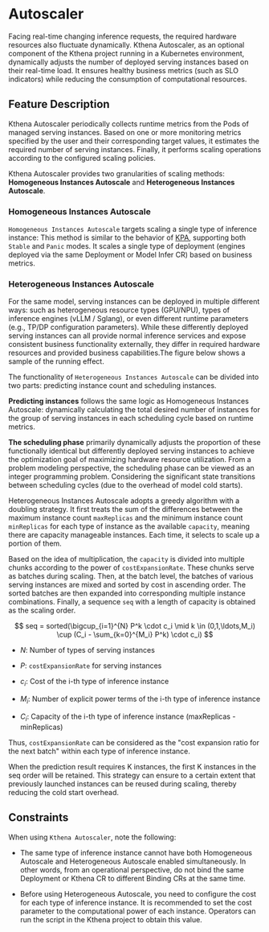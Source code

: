 
# Autoscaler

Facing real-time changing inference requests, the required hardware resources also fluctuate dynamically. Kthena Autoscaler, as an optional component of the Kthena project running in a Kubernetes environment, dynamically adjusts the number of deployed serving instances based on their real-time load. It ensures healthy business metrics (such as SLO indicators) while reducing the consumption of computational resources.

## Feature Description

Kthena Autoscaler periodically collects runtime metrics from the Pods of managed serving instances. Based on one or more monitoring metrics specified by the user and their corresponding target values, it estimates the required number of serving instances. Finally, it performs scaling operations according to the configured scaling policies.

<div style={{ textAlign: 'center' }}>
  <LightboxImage src="../assets/diagrams/architecture-autoscaler.svg" alt="architecture-autoscaler"></LightboxImage>
</div>

Kthena Autoscaler provides two granularities of scaling methods: **Homogeneous Instances Autoscale** and **Heterogeneous Instances Autoscale**.

### Homogeneous Instances Autoscale

`Homogeneous Instances Autoscale` targets scaling a single type of inference instance: This method is similar to the behavior of [KPA](https://knative.dev/docs/serving/autoscaling/kpa-specific/), supporting both `Stable` and `Panic` modes. It scales a single type of deployment (engines deployed via the same Deployment or Model Infer CR) based on business metrics.

### Heterogeneous Instances Autoscale

For the same model, serving instances can be deployed in multiple different ways: such as heterogeneous resource types (GPU/NPU), types of inference engines (vLLM / Sglang), or even different runtime parameters (e.g., TP/DP configuration parameters). While these differently deployed serving instances can all provide normal inference services and expose consistent business functionality externally, they differ in required hardware resources and provided business capabilities.The figure below shows a sample of the running effect.

<LightboxImage src="../assets/diagrams/architecture-autoscaler-optimize-example.svg" alt="architecture-autoscaler-optimize-example"></LightboxImage>

The functionality of `Heterogeneous Instances Autoscale` can be divided into two parts: predicting instance count and scheduling instances.

**Predicting instances** follows the same logic as Homogeneous Instances Autoscale: dynamically calculating the total desired number of instances for the group of serving instances in each scheduling cycle based on runtime metrics.

**The scheduling phase** primarily dynamically adjusts the proportion of these functionally identical but differently deployed serving instances to achieve the optimization goal of maximizing hardware resource utilization. From a problem modeling perspective, the scheduling phase can be viewed as an integer programming problem. Considering the significant state transitions between scheduling cycles (due to the overhead of model cold starts).

Heterogeneous Instances Autoscale adopts a greedy algorithm with a doubling strategy. It first treats the sum of the differences between the maximum instance count `maxReplicas` and the minimum instance count `minReplicas` for each type of instance as the available `capacity`, meaning there are capacity manageable instances. Each time, it selects to scale up a portion of them.

Based on the idea of multiplication, the `capacity` is divided into multiple chunks according to the power of `costExpansionRate`. These chunks serve as batches during scaling. Then, at the batch level, the batches of various serving instances are mixed and sorted by cost in ascending order. The sorted batches are then expanded into corresponding multiple instance combinations. Finally, a sequence `seq` with a length of capacity is obtained as the scaling order.

$$
seq = sorted(\bigcup_{i=1}^{N} P^k \cdot c_i \mid k \in (0,1,\ldots,M_i) \cup (C_i - \sum_{k=0}^{M_i} P^k) \cdot c_i)
$$

- $N$: Number of types of serving instances

- $P$: `costExpansionRate` for serving instances

- $c_i$: Cost of the i-th type of inference instance

- $M_i$: Number of explicit power terms of the i-th type of inference instance

- $C_i$: Capacity of the i-th type of inference instance (maxReplicas - minReplicas)

Thus, `costExpansionRate` can be considered as the "cost expansion ratio for the next batch" within each type of inference instance.

When the prediction result requires K instances, the first K instances in the seq order will be retained. This strategy can ensure to a certain extent that previously launched instances can be reused during scaling, thereby reducing the cold start overhead.


## Constraints

When using `Kthena Autoscaler`, note the following:

- The same type of inference instance cannot have both Homogeneous Autoscale and Heterogeneous Autoscale enabled simultaneously. In other words, from an operational perspective, do not bind the same Deployment or Kthena CR to different Binding CRs at the same time.

- Before using Heterogeneous Autoscale, you need to configure the cost for each type of inference instance. It is recommended to set the cost parameter to the computational power of each instance. Operators can run the script in the Kthena project to obtain this value.